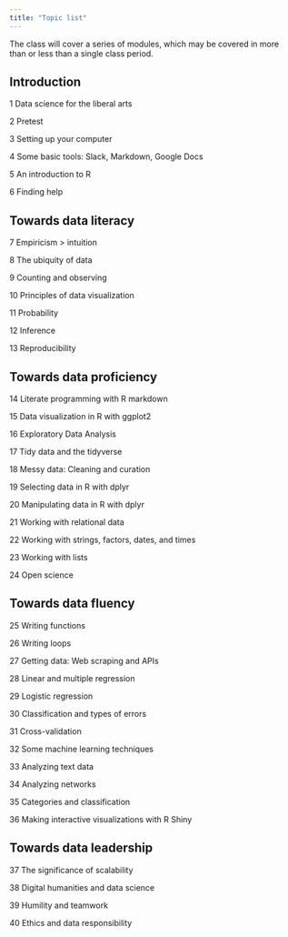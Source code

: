 ```yaml
---
title: "Topic list"
---
```


The class will cover a series of modules, which may be covered in more than or less than a single class period.

## Introduction

1 Data science for the liberal arts

2 Pretest

3 Setting up your computer

4 Some basic tools: Slack, Markdown, Google Docs

5 An introduction to R 

6 Finding help

## Towards data literacy

7 Empiricism > intuition

8 The ubiquity of data

9 Counting and observing

10 Principles of data visualization 

11 Probability

12 Inference

13 Reproducibility

## Towards data proficiency

14 Literate programming with R markdown 

15 Data visualization in R with ggplot2

16 Exploratory Data Analysis

17 Tidy data and the tidyverse

18 Messy data: Cleaning and curation

19 Selecting data in R with dplyr

20 Manipulating data in R with dplyr

21 Working with relational data

22 Working with strings, factors, dates, and times

23 Working with lists 

24 Open science

## Towards data fluency

25 Writing functions

26 Writing loops

27 Getting data: Web scraping and APIs 

28 Linear and multiple regression

29 Logistic regression

30 Classification and types of errors

31 Cross-validation

32 Some machine learning techniques

33 Analyzing text data

34 Analyzing networks 

35 Categories and classification

36 Making interactive visualizations with R Shiny

## Towards data leadership

37 The significance of scalability 

38 Digital humanities and data science

39 Humility and teamwork

40 Ethics and data responsibility

